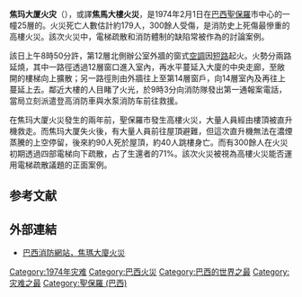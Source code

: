 {{Infobox event 
| title                    = 焦瑪大廈火災
| image                = 
| caption             = 
| time                     = 1974年2月1日
| place                    = [[巴西|巴西]][[聖保羅_(巴西)|聖保羅]]
| coordinates             =
| also known as         =焦馬大樓火災
| cause                    = 電氣火災{{R|章孝思}}
| reported deaths          = 179人
| reported injuries        = 300餘人
| reported property damage =
| suspects                 = 
|
}}
'''焦玛大厦火灾'''（{{lang-pt|Incêndio no Edifício Joelma}}），或譯'''焦馬大樓火災'''，是1974年2月1日在[[巴西|巴西]][[聖保羅_(巴西)|聖保羅]]市中心的一幢25層的{{link-en|高樓火災|Skyscraper fire}}。{{R|Reuters_a}}火災死亡人數估計約179人，300餘人受傷，是消防史上死傷最慘重的高樓火災。{{r|Reuters_b|Craighead|page2=129}}該次火災中，電梯疏散和消防體制的缺陷常被作為{{link-en|高樓火災|Skyscraper fire}}的討論案例。{{R|李海}}

該日上午8時50分許，第12層北側辦公室外牆的窗式[[空調|空調]]因[[短路|短路]]起火。{{R|公安研究}}火勢分兩路延燒，其中一路徑透過12層窗口進入室內，再水平蔓延入大廈的中央走廊，至敞開的樓梯向上擴散{{R|章孝思}}；另一路徑則由外牆往上至第14層窗戶，向14層室內及再往上蔓延上去。鄰近大樓的人目睹了火光，於9時3分向消防隊發出第一通報案電話，當局立刻派遣登高消防車與水泵消防车前往救援。{{R|于丽萍}}

在焦玛大厦火災發生的兩年前，聖保羅市{{link-pt|安德魯斯大樓|Edifício Andraus}}發生高樓火災，大量人員經由樓頂被直升機救走。{{R|陳薇娜}}而焦玛大厦失火後，有大量人員前往屋頂避難，但這次直升機無法在濃煙蒸騰的上空停留，後來約90人死於屋頂，約40人跳樓身亡。{{R|李海}}而有300餘人在火災初期透過四部電梯向下疏散，占了生還者的71%。該次火災被視為高樓火災能否運用電梯疏散議題的正面案例。{{R|陈永杰}}

==参考文献==
{{reflist|30em|refs=

<!--期刊-->
<ref name="公安研究">{{cite journal|author=中國公安部第四研究所, 中国警察学会|journal=《公安研究: 中国警察学会会刊》合訂本|publisher=《公安研究》编辑部|title=〈高层建筑火灾的应对措施〉|date=2007|url=https://books.google.com.tw/books?hl=zh-TW&id=ETRKAQAAIAAJ|access-date=2016-04-06|archive-date=2019-09-17|archive-url=https://web.archive.org/web/20190917053408/https://books.google.com.tw/books?hl=zh-TW&id=ETRKAQAAIAAJ|dead-url=no}}</ref>
<ref name="于丽萍">{{cite journal|author=于丽萍|journal=《消防視點》|publisher=山东省公安厅消防局;山东消防协会|title=〈焦马大厦火灾──世界上最大的一宗空调器致火奇案〉|date=1999|url=http://www.cnki.com.cn.dincheng.cn/Article/CJFDTOTAL-SAND199909026.htm|access-date=2016-04-12|archive-date=2016-09-18|archive-url=https://web.archive.org/web/20160918214254/http://www.cnki.com.cn.dincheng.cn/Article/CJFDTOTAL-SAND199909026.htm|dead-url=no}}</ref>
<ref name="李海">{{cite journal|author=李海|journal=《消防科學與技術》第26卷第2期|publisher=中国消防协会主办|title=〈火災情況下使用電梯進行人員疏散可行性探討〉|date=2007-03|url=http://data.fire.net.cn/qikan/UploadFile/2008124115551718.pdf|page=頁154-157|deadurl=yes|archiveurl=https://web.archive.org/web/20160601081735/http://data.fire.net.cn/qikan/UploadFile/2008124115551718.pdf|archivedate=2016-06-01}}</ref>

<!--書籍-->
<ref name="Craighead">{{cite book| author = Geoff Craighead| title = High-Rise Security and Fire Life Safety''. 3rd ed.| publisher = Butterworth-Heinemann| date = 2009| isbn = 9780080877853| url = https://books.google.com.tw/books?id=4BWyBELDQIwC| access-date = 2016-02-16| archive-date = 2019-09-18| archive-url = https://web.archive.org/web/20190918121001/https://books.google.com.tw/books?id=4BWyBELDQIwC| dead-url = no}}</ref>
<ref name="章孝思">{{cite book|author=章孝思|title=《高层建筑防火》|date=1985-02|publisher=中国建筑工业出版社|isbn=711200750X|url=https://books.google.com.tw/books?id=-LPSAAAAMAAJ|access-date=2016-04-12|archive-date=2019-07-29|archive-url=https://web.archive.org/web/20190729031234/https://books.google.com.tw/books?id=-LPSAAAAMAAJ|dead-url=no}}</ref>
<ref name="陳薇娜">{{cite book|author=陳薇娜|title=〈直升機在高層滅火救援中的應用〉|date=2010-12-10|publisher=上海科學技術情報研究所|url=http://www.istis.sh.cn/list/list.aspx?id=6910|access-date=2016-05-18|archive-date=2019-09-24|archive-url=https://web.archive.org/web/20190924201637/http://www.istis.sh.cn/list/list.aspx?id=6910|dead-url=no}}</ref>

<!--新聞報導-->
<ref name="Reuters_a">{{cite news|author=路透社電|title=〈聖保羅高樓大火 罹難者數逾兩百〉|agency=聯合報|date=1974-02-03}}</ref>
<ref name="Reuters_b">{{cite news|author=路透社電|title=〈聖保羅火災死者 超過二百二十人〉|publisher=聯合報|date=1974-02-04}}</ref>
<ref name="陈永杰">{{cite news|author=陈永杰|title=〈挑战铁规：火灾时能不能用电梯〉|newspaper=北京科技报|date=2009-04-20|page=40}}</ref>
}}

==外部連結==
*[https://web.archive.org/web/20150727122737/http://www.bombeirosemergencia.com.br/incendiojoelma.html 巴西消防網站，焦瑪大廈火災]

[[Category:1974年灾难|Category:1974年灾难]]
[[Category:巴西火災|Category:巴西火災]]
[[Category:巴西的世界之最|Category:巴西的世界之最]]
[[Category:灾难之最|Category:灾难之最]]
[[Category:聖保羅_(巴西)|Category:聖保羅 (巴西)]]